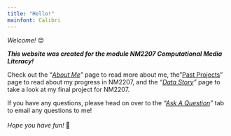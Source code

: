```yaml
---
title: "Hello!"
mainfont: Calibri
---
```


*Welcome!* 😊

***This website was created for the module NM2207 Computational Media Literacy!***

Check out the "[*About Me*](https://arielqx.github.io/about.html)*"* page to read more about me, the"[Past Projects](https://arielqx.github.io/past%20projects.html)" page to read about my progress in NM2207, and the *"[Data Story](https://arielqx.github.io/project.html)"* page to take a look at my final project for NM2207.

If you have any questions, please head on over to the *"[Ask A Question](https://arielqx.github.io/question.html)"* tab to email any questions to me!\
\
*Hope you have fun!* 🤍
